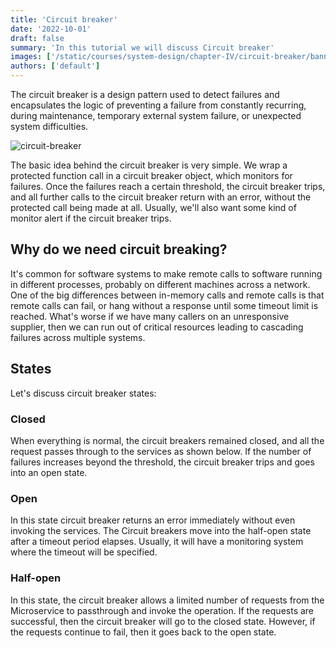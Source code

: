 ```yaml
---
title: 'Circuit breaker'
date: '2022-10-01'
draft: false
summary: 'In this tutorial we will discuss Circuit breaker'
images: ['/static/courses/system-design/chapter-IV/circuit-breaker/banner.png']
authors: ['default']
---
```


The circuit breaker is a design pattern used to detect failures and encapsulates the logic of preventing a failure from constantly recurring, during maintenance, temporary external system failure, or unexpected system difficulties.

![circuit-breaker](/static/courses/system-design/chapter-IV/circuit-breaker/circuit-breaker.png)

The basic idea behind the circuit breaker is very simple. We wrap a protected function call in a circuit breaker object, which monitors for failures. Once the failures reach a certain threshold, the circuit breaker trips, and all further calls to the circuit breaker return with an error, without the protected call being made at all. Usually, we'll also want some kind of monitor alert if the circuit breaker trips.

## Why do we need circuit breaking?

It's common for software systems to make remote calls to software running in different processes, probably on different machines across a network. One of the big differences between in-memory calls and remote calls is that remote calls can fail, or hang without a response until some timeout limit is reached. What's worse if we have many callers on an unresponsive supplier, then we can run out of critical resources leading to cascading failures across multiple systems.

## States

Let's discuss circuit breaker states:

### Closed

When everything is normal, the circuit breakers remained closed, and all the request passes through to the services as shown below. If the number of failures increases beyond the threshold, the circuit breaker trips and goes into an open state.

### Open

In this state circuit breaker returns an error immediately without even invoking the services. The Circuit breakers move into the half-open state after a timeout period elapses. Usually, it will have a monitoring system where the timeout will be specified.

### Half-open

In this state, the circuit breaker allows a limited number of requests from the Microservice to passthrough and invoke the operation. If the requests are successful, then the circuit breaker will go to the closed state. However, if the requests continue to fail, then it goes back to the open state.
